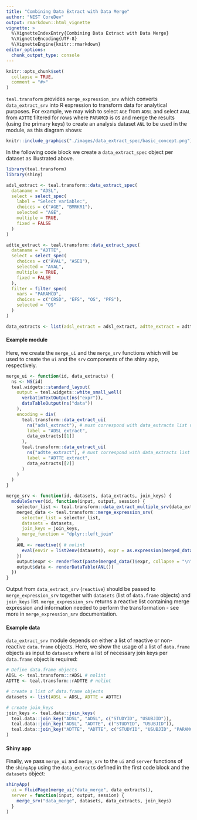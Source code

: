 ```yaml
---
title: "Combining Data Extract with Data Merge"
author: "NEST CoreDev"
output: rmarkdown::html_vignette
vignette: >
  %\VignetteIndexEntry{Combining Data Extract with Data Merge}
  %\VignetteEncoding{UTF-8}
  %\VignetteEngine{knitr::rmarkdown}
editor_options:
  chunk_output_type: console
---
```


```r
knitr::opts_chunk$set(
  collapse = TRUE,
  comment = "#>"
)
```

`teal.transform` provides `merge_expression_srv` which converts `data_extract_srv` into R expression to transform data
for analytical purposes. For example, we may wish to select `AGE` from `ADSL` and select `AVAL` from `ADTTE` filtered
for rows where `PARAMCD` is `OS` and merge the results (using the primary keys) to create an analysis dataset
`ANL` to be used in the module, as this diagram shows:

```r
knitr::include_graphics("./images/data_extract_spec/basic_concept.png")
```

In the following code block we create a `data_extract_spec` object per dataset as illustrated above.

```r
library(teal.transform)
library(shiny)

adsl_extract <- teal.transform::data_extract_spec(
  dataname = "ADSL",
  select = select_spec(
    label = "Select variable:",
    choices = c("AGE", "BMRKR1"),
    selected = "AGE",
    multiple = TRUE,
    fixed = FALSE
  )
)

adtte_extract <- teal.transform::data_extract_spec(
  dataname = "ADTTE",
  select = select_spec(
    choices = c("AVAL", "ASEQ"),
    selected = "AVAL",
    multiple = TRUE,
    fixed = FALSE
  ),
  filter = filter_spec(
    vars = "PARAMCD",
    choices = c("CRSD", "EFS", "OS", "PFS"),
    selected = "OS"
  )
)

data_extracts <- list(adsl_extract = adsl_extract, adtte_extract = adtte_extract)
```

#### Example module

Here, we create the `merge_ui` and the `merge_srv` functions which will be used to create the `ui` and the `srv`
components of the shiny app, respectively.

```r
merge_ui <- function(id, data_extracts) {
  ns <- NS(id)
  teal.widgets::standard_layout(
    output = teal.widgets::white_small_well(
      verbatimTextOutput(ns("expr")),
      dataTableOutput(ns("data"))
    ),
    encoding = div(
      teal.transform::data_extract_ui(
        ns("adsl_extract"), # must correspond with data_extracts list names
        label = "ADSL extract",
        data_extracts[[1]]
      ),
      teal.transform::data_extract_ui(
        ns("adtte_extract"), # must correspond with data_extracts list names
        label = "ADTTE extract",
        data_extracts[[2]]
      )
    )
  )
}

merge_srv <- function(id, datasets, data_extracts, join_keys) {
  moduleServer(id, function(input, output, session) {
    selector_list <- teal.transform::data_extract_multiple_srv(data_extracts, datasets, join_keys)
    merged_data <- teal.transform::merge_expression_srv(
      selector_list = selector_list,
      datasets = datasets,
      join_keys = join_keys,
      merge_function = "dplyr::left_join"
    )
    ANL <- reactive({ # nolint
      eval(envir = list2env(datasets), expr = as.expression(merged_data()$expr))
    })
    output$expr <- renderText(paste(merged_data()$expr, collapse = "\n"))
    output$data <- renderDataTable(ANL())
  })
}
```

Output from `data_extract_srv` (`reactive`) should be passed to `merge_expression_srv` together with `datasets`
(list of `data.frame` objects) and `join_keys` list. `merge_expression_srv` returns a reactive list containing merge expression and information needed to perform the transformation - see more in `merge_expression_srv` documentation.

#### Example data

`data_extract_srv` module depends on either a list of reactive or non-reactive `data.frame` objects. Here, we show the 
usage of a list of `data.frame` objects as input to `datasets`
where a list of necessary join keys per `data.frame` object is required:


```r
# Define data.frame objects
ADSL <- teal.transform::rADSL # nolint
ADTTE <- teal.transform::rADTTE # nolint

# create a list of data.frame objects
datasets <- list(ADSL = ADSL, ADTTE = ADTTE)

# create join_keys
join_keys <- teal.data::join_keys(
  teal.data::join_key("ADSL", "ADSL", c("STUDYID", "USUBJID")),
  teal.data::join_key("ADSL", "ADTTE", c("STUDYID", "USUBJID")),
  teal.data::join_key("ADTTE", "ADTTE", c("STUDYID", "USUBJID", "PARAMCD"))
)
```

#### Shiny app

Finally, we pass `merge_ui` and `merge_srv` to the `ui` and `server` functions of the `shinyApp`
using the `data_extract`s defined in the first code block and the `datasets` object:

```r
shinyApp(
  ui = fluidPage(merge_ui("data_merge", data_extracts)),
  server = function(input, output, session) {
    merge_srv("data_merge", datasets, data_extracts, join_keys)
  }
)
```
